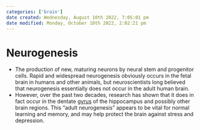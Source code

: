 ```yaml
---
categories: ['brain']
date created: Wednesday, August 10th 2022, 7:05:01 pm
date modified: Monday, October 10th 2022, 2:02:21 pm
---
```


# Neurogenesis
- The production of new, maturing neurons by neural stem and progenitor cells. Rapid and widespread neurogenesis obviously occurs in the fetal brain in humans and other animals, but neuroscientists long believed that neurogenesis essentially does not occur in the adult human brain.
- However, over the past two decades, research has shown that it does in fact occur in the dentate [gyrus](Gyrus.qmd) of the hippocampus and possibly other brain regions. This “adult neurogenesis” appears to be vital for normal learning and memory, and may help protect the brain against stress and depression.



